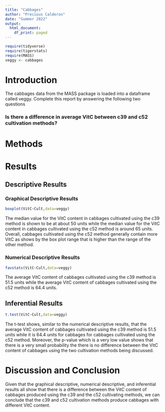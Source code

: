 ```yaml
---
title: "Cabbages"
author: "Precious Calderon"
date: "Summer 2022"
output:
  html_document:
    df_print: paged
---
```


```r
require(tidyverse)
require(tigerstats)
require(MASS)
veggy <- cabbages
```

# Introduction

<!--In this section you explain what you are trying to show.  Where did the data come from?  What is the research or other question you are trying to answer?!-->
 The cabbages data from the MASS package is loaded into a dataframe called veggy. Complete this report by answering the following two questions  
 
### Is there a difference in average VitC between c39 and c52 cultivation methods?  

# Methods

<!--Decide on your methods:  use "variable analysis" or other appropriate descriptors.  Make sure to choose at least one graphical method and at least one numerical method.!-->

# Results

<!--Divide this section into two sub-sections:  One for your descriptive  results and one for your inferential results.!-->

## Descriptive Results

### Graphical Descriptive Results

<!--Graphical results here.  Make sure to show your code.  Provide appropriate labels for axes, giving units if possible, and provide a good title for the graph, too.  Use the graphical results to describe the patterns if any that exist in the data as focused toward the research question!-->

```r
boxplot(VitC~Cult,data=veggy)
```
  
The median value for the VitC content in cabbages cultivated using the c39 method is shown to be at about 50 units while the median value for the VitC content in cabbages cultivated using the c52 method is around 65 units. Overall, cabbages cultivated using the c52 method generally contain more VitC as shows by the box plot range that is higher than the range of the other method.  
  
### Numerical Descriptive Results

<!--Numerical results go here. Use the numerical results to describe the patterns if any that exist in the data as focused toward the research question!-->

```r
favstats(VitC~Cult,data=veggy)
```
  
The average VitC content of cabbages cultivated using the c39 method is 51.5 units while the average VitC content of cabbages cultivated using the c52 method is 64.4 units.   
  
## Inferential Results

<!--State hypothesis clearly.  Make sure your discussion of the inferential test covers all the aspects that the test output produces, such as test statistic, p-value etc.  Make a decision about the null hypothesis, explain the assumptions on which the selected test/procedure was based, and why the chosen procedure satisfys the assumptions and is appropriate to answer the research question!-->

```r
t.test(VitC~Cult,data=veggy)
```
  
The t-test shows, similar to the numerical descriptive results, that the average VitC content of cabbages cultivated using the c39 method is 51.5 units while it is 64.4 units for cabbages for cabbages cultivated using the c52 method. Moreover, the p-value which is a very low value shows that there is a very small probability the there is no difference between the VitC content of cabbages using the two cultivation methods being discussed.   
  
# Discussion and Conclusion

<!--Discussion and conclusion here.  If you found a relationship be sure to consider whether the relationship occurs because one of the variavbles causes the other, or whether they perhasps are related for some other reason.  Watch the chapter 6 videos from the GeorgeTown videos collection.!-->
  
Given that the graphical descriptive, numerical descriptive, and inferential results all show that there is a difference between the VitC content of cabbages produced using the c39 and the c52 cultivating methods, we can conclude that the c39 and c52 cultivation methods produce cabbages with different VitC content.   